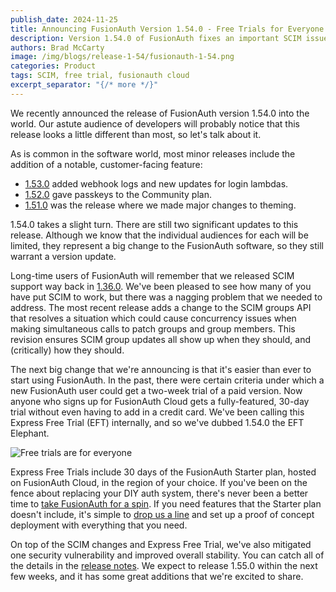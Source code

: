 ```yaml
---
publish_date: 2024-11-25
title: Announcing FusionAuth Version 1.54.0 - Free Trials for Everyone
description: Version 1.54.0 of FusionAuth fixes an important SCIM issue, and brings free FusionAuth trials for everyone.
authors: Brad McCarty
image: /img/blogs/release-1-54/fusionauth-1-54.png
categories: Product
tags: SCIM, free trial, fusionauth cloud
excerpt_separator: "{/* more */}"
---
```


We recently announced the release of FusionAuth version 1.54.0 into the world. Our astute audience of developers will probably notice that this release looks a little different than most, so let's talk about it.

As is common in the software world, most minor releases include the addition of a notable, customer-facing feature:

- [1.53.0](/blog/announcing-fusionauth-1-53) added webhook logs and new updates for login lambdas. 
- [1.52.0](/blog/announcing-fusionauth-1-52) gave passkeys to the Community plan. 
- [1.51.0](/blog/announcing-fusionauth-1-51) was the release where we made major changes to theming.

1.54.0 takes a slight turn. There are still two significant updates to this release. Although we know that the individual audiences for each will be limited, they represent a big change to the FusionAuth software, so they still warrant a version update.

Long-time users of FusionAuth will remember that we released SCIM support way back in [1.36.0](/blog/announcing-fusionauth-1-36). We've been pleased to see how many of you have put SCIM to work, but there was a nagging problem that we needed to address. The most recent release adds a change to the SCIM groups API that resolves a situation which could cause concurrency issues when making simultaneous calls to patch groups and group members. This revision ensures SCIM group updates all show up when they should, and (critically) how they should.

The next big change that we're announcing is that it's easier than ever to start using FusionAuth. In the past, there were certain criteria under which a new FusionAuth user could get a two-week trial of a paid version. Now anyone who signs up for FusionAuth Cloud gets a fully-featured, 30-day trial without even having to add in a credit card. We've been calling this Express Free Trial (EFT) internally, and so we've dubbed 1.54.0 the EFT Elephant.

![Free trials are for everyone](/img/blogs/announcing-1-54/EFT-elephant.png)

Express Free Trials include 30 days of the FusionAuth Starter plan, hosted on FusionAuth Cloud, in the region of your choice. If you've been on the fence about replacing your DIY auth system, there's never been a better time to [take FusionAuth for a spin](/pricing). If you need features that the Starter plan doesn't include, it's simple to [drop us a line](/contact) and set up a proof of concept deployment with everything that you need.

On top of the SCIM changes and Express Free Trial, we've also mitigated one security vulnerability and improved overall stability. You can catch all of the details in the [release notes](/docs/release-notes/). We expect to release 1.55.0 within the next few weeks, and it has some great additions that we're excited to share.
